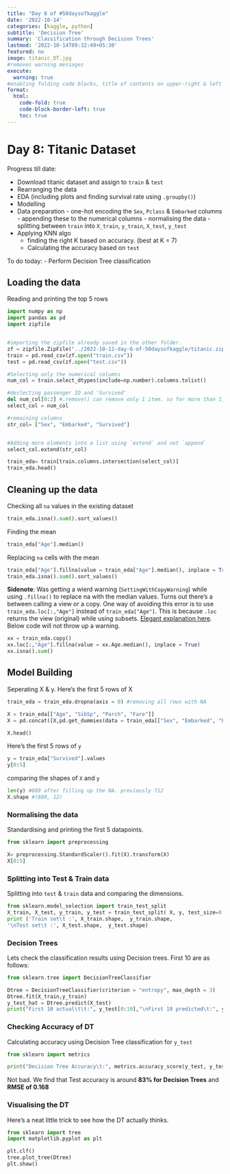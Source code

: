 ```yaml
---
title: "Day 8 of #50daysofkaggle"
date: '2022-10-14'
categories: [kaggle, python]
subtitle: 'Decision Tree'
summary: 'Classification through Decision Trees'
lastmod: '2022-10-14T09:32:49+05:30'
featured: no
image: titanic_DT.jpg
#removes warning messages
execute: 
  warning: true
#enabling folding code blocks, title of contents on upper-right & left border for code
format: 
  html: 
    code-fold: true
    code-block-border-left: true
    toc: true
---
```


# Day 8: Titanic Dataset

Progress till date:

-   Download titanic dataset and assign to `train` & `test`
-   Rearranging the data
-   EDA (including plots and finding survival rate using `.groupby()`)
-   Modelling
-   Data preparation - one-hot encoding the `Sex`, `Pclass` & `Embarked` columns - appending these to the numerical columns - normalising the data - splitting between `train` into `X_train`, `y_train`, `X_test`, `y_test`
-   Applying KNN algo
    -   finding the right K based on accuracy. (best at K = 7)
    -   Calculating the accuracy based on `test`

To do today: - Perform Decision Tree classification

## Loading the data

Reading and printing the top 5 rows

```python
import numpy as np
import pandas as pd
import zipfile


#importing the zipfile already saved in the other folder. 
zf = zipfile.ZipFile("../2022-10-12-day-6-of-50daysofkaggle/titanic.zip")
train = pd.read_csv(zf.open("train.csv"))
test = pd.read_csv(zf.open("test.csv"))

#Selecting only the numerical columns
num_col = train.select_dtypes(include=np.number).columns.tolist()

#deslecting passenger ID and 'Survived' 
del num_col[0:2] #.remove() can remove only 1 item. so for more than 1, use for loop 
select_col = num_col

#remaining columns
str_col= ["Sex", "Embarked", "Survived"]


#Adding more elements into a list using `extend` and not `append`
select_col.extend(str_col)

train_eda= train[train.columns.intersection(select_col)]
train_eda.head()
```

## Cleaning up the data

Checking all `na` values in the existing dataset

```python
train_eda.isna().sum().sort_values()
```

Finding the mean

```python
train_eda["Age"].median()
```

Replacing `na` cells with the mean

```python
train_eda["Age"].fillna(value = train_eda["Age"].median(), inplace = True)
train_eda.isna().sum().sort_values()
```

**Sidenote**: Was getting a wierd warning (`SettingWithCopyWarning`) while using `.fillna()` to replace na with the median values. Turns out there's a between calling a view or a copy. One way of avoiding this error is to use `train_eda.loc[:,"Age"]` instead of `train_eda["Age"]`. This is because `.loc` returns the view (original) while using subsets. [Elegant explanation here](https://stackoverflow.com/a/54914752/7938068 "Stockoverflow solution"). Below code will not throw up a warning.

```python
xx = train_eda.copy()
xx.loc[:,"Age"].fillna(value = xx.Age.median(), inplace = True)
xx.isna().sum()

```

## Model Building

Seperating X & y. Here's the first 5 rows of X

```python
train_eda = train_eda.dropna(axis = 0) #removing all rows with NA

X = train_eda[["Age", "SibSp", "Parch", "Fare"]]
X = pd.concat([X,pd.get_dummies(data = train_eda[["Sex", "Embarked", "Pclass"]], columns = ["Sex", "Embarked", "Pclass"])], axis = 1)

X.head()
```

Here's the first 5 rows of `y`

```python
y = train_eda["Survived"].values
y[0:5]

```

comparing the shapes of `X` and `y`

```python
len(y) #889 after filling up the NA. previously 712
X.shape #(889, 12)
```

### Normalising the data

Standardising and printing the first 5 datapoints.

```python
from sklearn import preprocessing

X= preprocessing.StandardScaler().fit(X).transform(X)
X[0:5]
```

### Splitting into Test & Train data

Splitting into `test` & `train` data and comparing the dimensions.

```python

from sklearn.model_selection import train_test_split
X_train, X_test, y_train, y_test = train_test_split( X, y, test_size=0.2, random_state=4)
print ('Train set\t :', X_train.shape,  y_train.shape,
'\nTest set\t :', X_test.shape,  y_test.shape)


```

### Decision Trees

Lets check the classification results using Decision trees. First 10 are as follows:

```python
from sklearn.tree import DecisionTreeClassifier

Dtree = DecisionTreeClassifier(criterion = "entropy", max_depth = 3)
Dtree.fit(X_train,y_train)
y_test_hat = Dtree.predict(X_test)
print("First 10 actual\t\t:", y_test[0:10],"\nFirst 10 predicted\t:", y_test_hat[0:10])

```

### Checking Accuracy of DT

Calculating accuracy using Decision Tree classification for `y_test`

```python
from sklearn import metrics

print("Decision Tree Accuracy\t:", metrics.accuracy_score(y_test, y_test_hat),"\nRMSE\t\t\t:", metrics.mean_squared_error(y_test,y_test_hat),"\nNormalised RMSE\t\t:", metrics.mean_squared_error(y_test,y_test_hat)/np.std(y_test))
```

Not bad. We find that Test accuracy is around **83% for Decision Trees** and **RMSE of 0.168**

### Visualising the DT

Here's a neat little trick to see how the DT actually thinks.

```python
from sklearn import tree
import matplotlib.pyplot as plt

plt.clf()
tree.plot_tree(Dtree)
plt.show()
```
